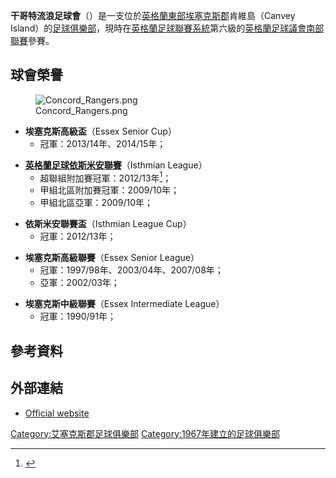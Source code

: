{{noteTA|G1=足球
|T=zh-hans:康科德流浪者足球俱乐部;zh-hk:干哥特流浪足球會;
|1=zh-hans:康科德流浪者; zh-hk:干哥特流浪;
}}
{{Infobox football club
| clubname    = 干哥特流浪<br>''Concord Rangers''
| image       = Concord Rangers 2015.jpg
| size        = 180px
| fullname    = Concord Rangers Football Club
| nickname    = ''The Beach Boys''
| founded     = 1967年
| city        = 肯維島
| ground      = 泰晤士路球場<br>（Thames Road） 
| capacity    = 3,300人
| chairman    = Antony Smith
| president   = Albert Lant
| manager     = Adam Flanagan
| league   = {{English football updater|ConcordR}}
| season   = {{English football updater|ConcordR2}}
| position = {{English football updater|ConcordR3}}
| pattern_la1=_yellowshoulders|pattern_b1=_yellowshoulders|pattern_ra1=_yellowshoulders
| leftarm1=FFCD00|body1=FFCD00|rightarm1=FFCD00|shorts1=FFCD00|socks1=FFCD00
| pattern_la2=_blueshoulders|pattern_b2=_blueshoulders|pattern_ra2=_blueshoulders
| leftarm2=0000FF|body2=0000FF|rightarm2=0000FF|shorts2=0000FF|socks2=0000FF
}}
'''干哥特流浪足球會'''（{{lang-en|'''Concord Rangers Football Club'''}}）是一支位於[[英格蘭|英格蘭]][[英格蘭東|東部]][[埃塞克斯郡|埃塞克斯郡]]肯維島（Canvey Island）的[[足球俱樂部|足球俱樂部]]，現時在[[英格蘭足球聯賽系統|英格蘭足球聯賽系統]]第六級的[[英格蘭足球議會南部聯賽|英格蘭足球議會南部聯賽]]參賽。

== 球會榮譽 ==
[[File:Concord_Rangers.png|thumb]]
*'''埃塞克斯高級盃'''（Essex Senior Cup）
**冠軍：2013/14年、2014/15年；

*'''[[英格蘭足球依斯米安聯賽|英格蘭足球依斯米安聯賽]]'''（Isthmian League）
**超聯組附加賽冠軍：2012/13年<ref name="FCHD">{{Fchd|id=CONCORDR|name=Concord Rangers}}</ref>；
**甲組北區附加賽冠軍：2009/10年；
**甲組北區亞軍：2009/10年；

*'''依斯米安聯賽盃'''（Isthmian League Cup）
**冠軍：2012/13年；

*'''埃塞克斯高級聯賽'''（Essex Senior League）
**冠軍：1997/98年、2003/04年、2007/08年；
**亞軍：2002/03年；

*'''埃塞克斯中級聯賽'''（Essex Intermediate League）
**冠軍：1990/91年；

==參考資料==
{{reflist}}

==外部連結==
*[http://www.concordrangers.co.uk Official website] {{Wayback|url=http://www.concordrangers.co.uk/ |date=20200907171618 }}

{{DEFAULTSORT:Concord Rangers F.C.}}
[[Category:艾塞克斯郡足球俱樂部|Category:艾塞克斯郡足球俱樂部]]
[[Category:1967年建立的足球俱樂部|Category:1967年建立的足球俱樂部]]
